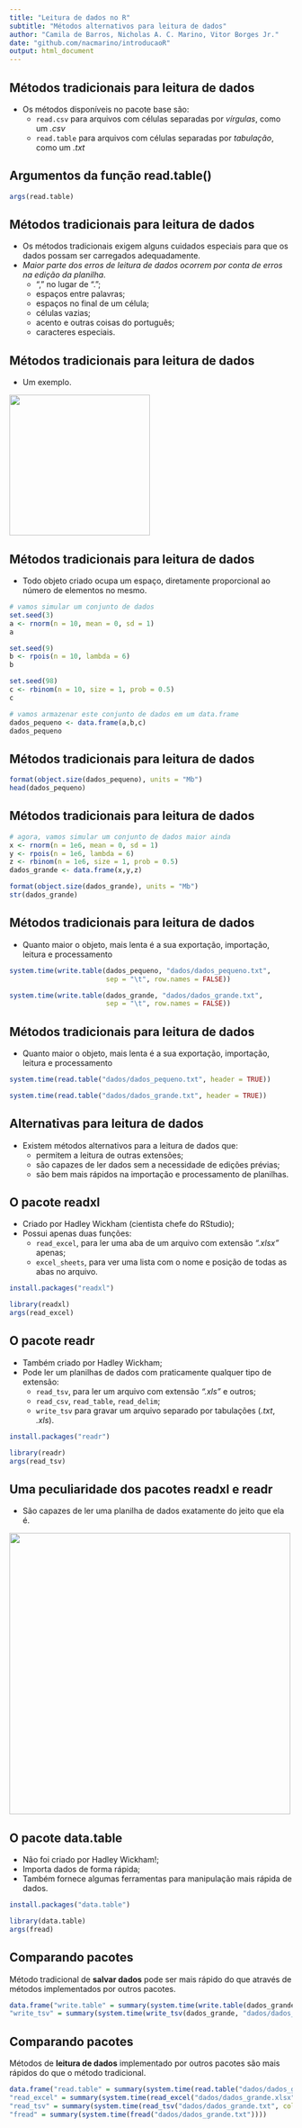 ```yaml
---
title: "Leitura de dados no R"
subtitle: "Métodos alternativos para leitura de dados"
author: "Camila de Barros, Nicholas A. C. Marino, Vitor Borges Jr."
date: "github.com/nacmarino/introducaoR"
output: html_document
---
```


## Métodos tradicionais para leitura de dados {.smaller}

* Os métodos disponíveis no pacote base são:  
    + `read.csv` para arquivos com células separadas por _vírgulas_, como um _.csv_  
    + `read.table` para arquivos com células separadas por _tabulação_, como um _.txt_  



## Argumentos da função read.table() {.smaller}

```r
args(read.table)
```



## Métodos tradicionais para leitura de dados {.smaller}

* Os métodos tradicionais exigem alguns cuidados especiais para que os dados possam ser carregados adequadamente. 
* _Maior parte dos erros de leitura de dados ocorrem por conta de erros na edição da planilha_.  
    + "," no lugar de ".";  
    + espaços entre palavras;  
    + espaços no final de um célula;  
    + células vazias;  
    + acento e outras coisas do português;  
    + caracteres especiais.  



## Métodos tradicionais para leitura de dados  

* Um exemplo.  

<img src="figures/exemplo.png" height="250px"></img>



## Métodos tradicionais para leitura de dados  {.smaller}

* Todo objeto criado ocupa um espaço, diretamente proporcional ao número de elementos no mesmo.   

```r
# vamos simular um conjunto de dados
set.seed(3)
a <- rnorm(n = 10, mean = 0, sd = 1)
a

set.seed(9)
b <- rpois(n = 10, lambda = 6)
b 

set.seed(98)  
c <- rbinom(n = 10, size = 1, prob = 0.5)
c
```

```r
# vamos armazenar este conjunto de dados em um data.frame
dados_pequeno <- data.frame(a,b,c)
dados_pequeno
```



## Métodos tradicionais para leitura de dados  

```r
format(object.size(dados_pequeno), units = "Mb")
head(dados_pequeno)
```



## Métodos tradicionais para leitura de dados  {.smaller}

```r
# agora, vamos simular um conjunto de dados maior ainda
x <- rnorm(n = 1e6, mean = 0, sd = 1)
y <- rpois(n = 1e6, lambda = 6)
z <- rbinom(n = 1e6, size = 1, prob = 0.5)
dados_grande <- data.frame(x,y,z)
```

```r
format(object.size(dados_grande), units = "Mb")
str(dados_grande)
```



## Métodos tradicionais para leitura de dados {.smaller}

* Quanto maior o objeto, mais lenta é a sua exportação, importação, leitura e processamento  

```r
system.time(write.table(dados_pequeno, "dados/dados_pequeno.txt", 
                        sep = "\t", row.names = FALSE))
```

```r
system.time(write.table(dados_grande, "dados/dados_grande.txt", 
                        sep = "\t", row.names = FALSE))
```



## Métodos tradicionais para leitura de dados {.smaller}

* Quanto maior o objeto, mais lenta é a sua exportação, importação, leitura e processamento  

```r
system.time(read.table("dados/dados_pequeno.txt", header = TRUE))
```

```r
system.time(read.table("dados/dados_grande.txt", header = TRUE))
```



## Alternativas para leitura de dados {.smaller}

* Existem métodos alternativos para a leitura de dados que:  
    + permitem a leitura de outras extensões;  
    + são capazes de ler dados sem a necessidade de edições prévias;
    + são bem mais rápidos na importação e processamento de planilhas.
    


## O pacote readxl {.smaller}

* Criado por Hadley Wickham (cientista chefe do RStudio);  
* Possui apenas duas funções:
    + `read_excel`, para ler uma aba de um arquivo com extensão *".xlsx"* apenas;
    + `excel_sheets`, para ver uma lista com o nome e posição de todas as abas no arquivo.

```r
install.packages("readxl")
```

```r
library(readxl)
args(read_excel)
```

## O pacote readr {.smaller}

* Também criado por Hadley Wickham;  
* Pode ler um planilhas de dados com praticamente qualquer tipo de extensão:
    + `read_tsv`, para ler um arquivo com extensão *".xls"* e outros;  
    + `read_csv`, `read_table`, `read_delim`;  
    + `write_tsv` para gravar um arquivo separado por tabulações (*.txt*, *.xls*).  
    
```r
install.packages("readr")
```

```r
library(readr)
args(read_tsv)
```


## Uma peculiaridade dos pacotes readxl e readr {.smaller}

* São capazes de ler uma planilha de dados exatamente do jeito que ela é.  

<img src="figures/output_readrxl.png" width="500px"></img>


## O pacote data.table {.smaller}

* Não foi criado por Hadley Wickham!;    
* Importa dados de forma rápida;  
* Também fornece algumas ferramentas para manipulação mais rápida de dados.

```r
install.packages("data.table")
```

```r
library(data.table)
args(fread)
```



## Comparando pacotes {.smaller}

Método tradicional de **salvar dados** pode ser mais rápido do que através de métodos implementados por outros pacotes.

```r
data.frame("write.table" = summary(system.time(write.table(dados_grande, "dados/dados_grande.txt", sep = "\t", row.names = FALSE))),
"write_tsv" = summary(system.time(write_tsv(dados_grande, "dados/dados_grande.txt", col_names = TRUE))))
```


## Comparando pacotes {.smaller}

Métodos de **leitura de dados** implementado por outros pacotes são mais rápidos do que o método tradicional. 

```r
data.frame("read.table" = summary(system.time(read.table("dados/dados_grande.txt", header = TRUE))),
"read_excel" = summary(system.time(read_excel("dados/dados_grande.xlsx", col_names = TRUE))),
"read_tsv" = summary(system.time(read_tsv("dados/dados_grande.txt", col_names = TRUE))),
"fread" = summary(system.time(fread("dados/dados_grande.txt"))))
```